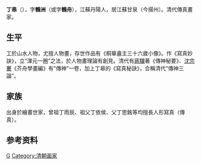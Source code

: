 '''丁皋'''（{{bd|？||1761年|catIdx=D丁}}），字'''鶴洲'''（或字'''鶴舟'''），江蘇丹陽人，居江蘇甘泉（今揚州）。清代傳真畫家。

== 生平 ==
工於山水人物，尤擅人物畫，存世作品有《桐華盦主三十六歲小像》。作《寫真妙訣》，立“渾元一圈”之法，於人物畫理論有創見。清代有[[蔣驥|蔣驥]]著《傳神秘要》、[[沈宗騫|沈宗騫]]《芥舟學畫編》有“傳神”一卷，加上丁皋的《寫真秘訣》，合稱清代“傳神三論”。

== 家族 ==
出身於繪畫世家，曾祖丁雨辰、祖父丁依侯、父丁思銘等均擅長人形寫真（傳真）。

== 参考资料 ==
{{reflist}}

{{Authority control}}

{{DEFAULTSORT:}}
[[Category:丁姓|G]]
[[Category:清朝画家|Category:清朝画家]]